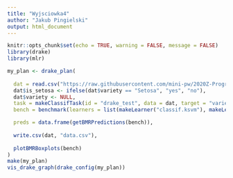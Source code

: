 ```yaml
---
title: "Wyjsciowka4"
author: "Jakub Pingielski"
output: html_document
---
```

  
```r
knitr::opts_chunk$set(echo = TRUE, warning = FALSE, message = FALSE)
library(drake)
library(mlr)
```

```r
my_plan <- drake_plan(
  
  dat = read.csv("https://raw.githubusercontent.com/mini-pw/2020Z-ProgramowanieWR/master/Wyjsciowki/W2/gr1/SawickiJan/ShinyIris/iris.csv"),
  dat$is_setosa <- ifelse(dat$variety == "Setosa", "yes", "no"),
  dat$variety <- NULL,
  task = makeClassifTask(id = "drake_test", data = dat, target = "variety"),
  bench = benchmark(learners = list(makeLearner("classif.ksvm"), makeLearner("classif.randomForest"), makeLearner("classif.nnet")), tasks = task),

  preds = data.frame(getBMRPredictions(bench)),
  
  write.csv(dat, "data.csv"),
  
  plotBMRBoxplots(bench)
)
make(my_plan)
vis_drake_graph(drake_config(my_plan))

```


